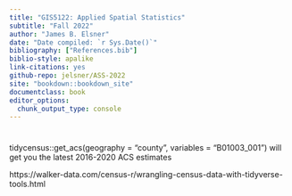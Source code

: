 ```yaml
---
title: "GIS5122: Applied Spatial Statistics"
subtitle: "Fall 2022"
author: "James B. Elsner"
date: "Date compiled: `r Sys.Date()`"
bibliography: ["References.bib"]
biblio-style: apalike
link-citations: yes
github-repo: jelsner/ASS-2022
site: "bookdown::bookdown_site"
documentclass: book
editor_options: 
  chunk_output_type: console
---
```


# {-}

tidycensus::get_acs(geography = "county", variables = "B01003_001") will get you the latest 2016-2020 ACS estimates

https://walker-data.com/census-r/wrangling-census-data-with-tidyverse-tools.html